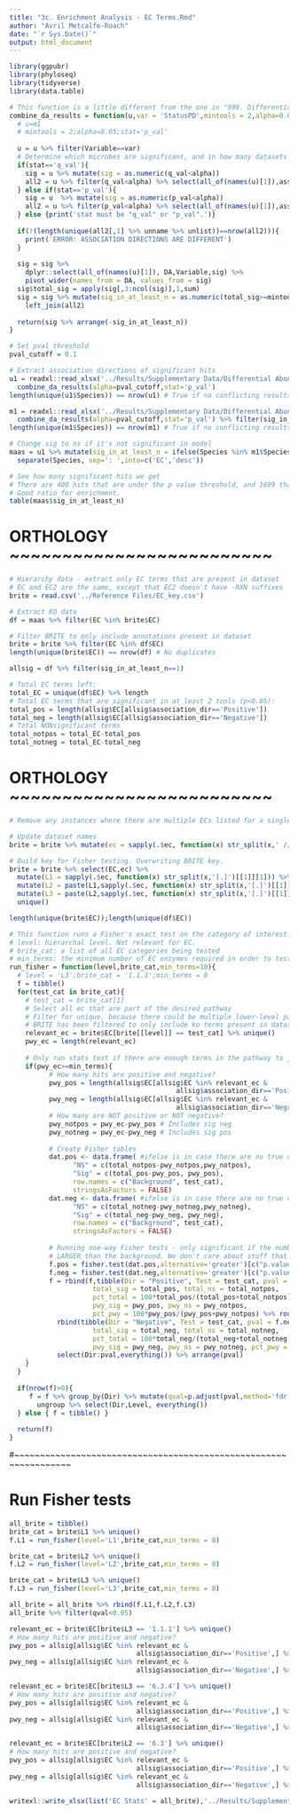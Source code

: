 ```yaml
---
title: "3c. Enrichment Analysis - EC Terms.Rmd"
author: "Avril Metcalfe-Roach"
date: "`r Sys.Date()`"
output: html_document
---
```


```r
library(ggpubr)
library(phyloseq)
library(tidyverse)
library(data.table)

# This function is a little different from the one in "999. Differential Abundance Functions.R" - instead of using a list of the the raw tool outputs as the main input, it uses the curated stats table that is available in the Supplementary.
combine_da_results = function(u,var = 'StatusPD',mintools = 2,alpha=0.05,stat='p_val'){
  # u=m1
  # mintools = 2;alpha=0.05;stat='p_val'
  
  u = u %>% filter(Variable==var)
  # Determine which microbes are significant, and in how many datasets
  if(stat=='q_val'){
    sig = u %>% mutate(sig = as.numeric(q_val<alpha))
    all2 = u %>% filter(q_val<alpha) %>% select(all_of(names(u)[1]),association_dir) %>% unique
  } else if(stat=='p_val'){
    sig = u  %>% mutate(sig = as.numeric(p_val<alpha))
    all2 = u %>% filter(p_val<alpha) %>% select(all_of(names(u)[1]),association_dir) %>% unique
  } else {print('stat must be "q_val" or "p_val".')}
  
  if(!(length(unique(all2[,1] %>% unname %>% unlist))==nrow(all2))){
    print('ERROR: ASSOCIATION DIRECTIONS ARE DIFFERENT')
  }
  
  sig = sig %>% 
    dplyr::select(all_of(names(u)[1]), DA,Variable,sig) %>%
    pivot_wider(names_from = DA, values_from = sig)
  sig$total_sig = apply(sig[,3:ncol(sig)],1,sum)
  sig = sig %>% mutate(sig_in_at_least_n = as.numeric(total_sig>=mintools)) %>% 
    left_join(all2)
  
  return(sig %>% arrange(-sig_in_at_least_n))
}
```

```r
# Set pval threshold
pval_cutoff = 0.1

# Extract association directions of significant hits
u1 = readxl::read_xlsx('../Results/Supplementary Data/Differential Abundance/EC_Stats.xlsx',sheet='univar') %>% 
  combine_da_results(alpha=pval_cutoff,stat='p_val')
length(unique(u1$Species)) == nrow(u1) # True if no conflicting results

m1 = readxl::read_xlsx('../Results/Supplementary Data/Differential Abundance/EC_Stats.xlsx',sheet='multivar') %>% 
  combine_da_results(alpha=pval_cutoff,stat='p_val') %>% filter(sig_in_at_least_n==T)
length(unique(m1$Species)) == nrow(m1) # True if no conflicting results 

# Change sig to ns if it's not significant in model
maas = u1 %>% mutate(sig_in_at_least_n = ifelse(Species %in% m1$Species, sig_in_at_least_n,0)) %>% 
  separate(Species, sep=': ',into=c('EC','desc'))

# See how many significant hits we get
# There are 400 hits that are under the p value threshold, and 1699 that are under.
# Good ratio for enrichment.
table(maas$sig_in_at_least_n)
```

# ORTHOLOGY ~~~~~~~~~~~~~~~~~~~~~~~~~

```r
# Hierarchy data - extract only EC terms that are present in dataset
# EC and EC2 are the same, except that EC2 doesn't have -RXN suffixes
brite = read.csv('../Reference Files/EC_key.csv')

# Extract KO data
df = maas %>% filter(EC %in% brite$EC)

# Filter BRITE to only include annotations present in dataset
brite = brite %>% filter(EC %in% df$EC)
length(unique(brite$EC)) == nrow(df) # No duplicates
```

```r
allsig = df %>% filter(sig_in_at_least_n==1)

# Total EC terms left:
total_EC = unique(df$EC) %>% length
# Total EC terms that are significant in at least 2 tools (p<0.05):
total_pos = length(allsig$EC[allsig$association_dir=='Positive'])
total_neg = length(allsig$EC[allsig$association_dir=='Negative'])
# Total NONsignificant terms
total_notpos = total_EC-total_pos
total_notneg = total_EC-total_neg
```


# ORTHOLOGY ~~~~~~~~~~~~~~~~~~~~~~~~~

```r
# Remove any instances where there are multiple ECs listed for a single entry. Since only the first 3 numbers matter, just use the first version of every instance as the first 3 are always the same.

# Update dataset names
brite = brite %>% mutate(ec = sapply(.$ec, function(x) str_split(x,' //')[[1]][1]))

# Build key for Fisher testing. Overwriting BRITE key.
brite = brite %>% select(EC,ec) %>% 
  mutate(L1 = sapply(.$ec, function(x) str_split(x,'[.]')[[1]][1])) %>% 
  mutate(L2 = paste(L1,sapply(.$ec, function(x) str_split(x,'[.]')[[1]][2]),sep='.')) %>% 
  mutate(L3 = paste(L2,sapply(.$ec, function(x) str_split(x,'[.]')[[1]][3]),sep='.')) %>% 
  unique()

length(unique(brite$EC));length(unique(df$EC))
```

```r
# This function runs a Fisher's exact test on the category of interest.
# level: hierarchal level. Not relevant for EC.
# brite_cat: a list of all EC categories being tested
# min_terms: the minimum number of EC enzymes required in order to test a category.
run_fisher = function(level,brite_cat,min_terms=10){
  # level = 'L3';brite_cat = '1.1.1';min_terms = 8
  f = tibble()
  for(test_cat in brite_cat){
    # test_cat = brite_cat[1]
    # Select all ec that are part of the desired pathway
    # Filter for unique, because there could be multiple lower-level pathways mapping to the same pathway.
    # BRITE has been filtered to only include ko terms present in dataset.
    relevant_ec = brite$EC[brite[[level]] == test_cat] %>% unique()
    pwy_ec = length(relevant_ec)
    
    # Only run stats test if there are enough terms in the pathway to justify it.
    if(pwy_ec>=min_terms){
          # How many hits are positive and negative?
          pwy_pos = length(allsig$EC[allsig$EC %in% relevant_ec &
                                          allsig$association_dir=='Positive'] %>% unique())
          pwy_neg = length(allsig$EC[allsig$EC %in% relevant_ec &
                                          allsig$association_dir=='Negative'] %>% unique())
          # How many are NOT positive or NOT negative?
          pwy_notpos = pwy_ec-pwy_pos # Includes sig neg
          pwy_notneg = pwy_ec-pwy_neg # Includes sig pos
          
          # Create Fisher tables
          dat.pos <- data.frame( #ifelse is in case there are no true or no false hits.
                "NS" = c(total_notpos-pwy_notpos,pwy_notpos),
                "Sig" = c(total_pos-pwy_pos, pwy_pos),
                row.names = c("Background", test_cat),
                stringsAsFactors = FALSE)
          dat.neg <- data.frame( #ifelse is in case there are no true or no false hits.
                "NS" = c(total_notneg-pwy_notneg,pwy_notneg),
                "Sig" = c(total_neg-pwy_neg, pwy_neg),
                row.names = c("Background", test_cat),
                stringsAsFactors = FALSE)
          
          # Running one-way Fisher tests - only significant if the number of hits is significantly
          # LARGER than the background. We don't care about stuff that's signif. lower.
          f.pos = fisher.test(dat.pos,alternative='greater')[c("p.value","estimate")] %>% unlist()
          f.neg = fisher.test(dat.neg,alternative='greater')[c("p.value","estimate")] %>% unlist()
          f = rbind(f,tibble(Dir = "Positive", Test = test_cat, pval = f.pos[1], estimate = f.pos[2],
                     total_sig = total_pos, total_ns = total_notpos, 
                     pct_total = 100*total_pos/(total_pos+total_notpos) %>% round(3),
                     pwy_sig = pwy_pos, pwy_ns = pwy_notpos,  
                     pct_pwy = 100*pwy_pos/(pwy_pos+pwy_notpos) %>% round(3))) %>% 
            rbind(tibble(Dir = "Negative", Test = test_cat, pval = f.neg[1], estimate = f.neg[2],
                     total_sig = total_neg, total_ns = total_notneg, 
                     pct_total = 100*total_neg/(total_neg+total_notneg) %>% round(3),
                     pwy_sig = pwy_neg, pwy_ns = pwy_notneg, pct_pwy = 100*pwy_neg/(pwy_neg+pwy_notneg) %>% round(3))) %>% 
            select(Dir:pval,everything()) %>% arrange(pval)
    }
  }
  
  if(nrow(f)>0){
     f = f %>% group_by(Dir) %>% mutate(qval=p.adjust(pval,method='fdr'), Level = level) %>% 
       ungroup %>% select(Dir,Level, everything())
  } else { f = tibble() }
  
  return(f)
}
```

#~~~~~~~~~~~~~~~~~~~~~~~~~~~~~~~~~~~~~~~~~~~~~~~~~~~~~~~~~~~~~~~~~

# Run Fisher tests

```r
all_brite = tibble()
brite_cat = brite$L1 %>% unique()
f.L1 = run_fisher(level='L1',brite_cat,min_terms = 8)

brite_cat = brite$L2 %>% unique()
f.L2 = run_fisher(level='L2',brite_cat,min_terms = 8)

brite_cat = brite$L3 %>% unique()
f.L3 = run_fisher(level='L3',brite_cat,min_terms = 8)

all_brite = all_brite %>% rbind(f.L1,f.L2,f.L3)
all_brite %>% filter(qval<0.05)
```

```r
relevant_ec = brite$EC[brite$L3 == '1.1.1'] %>% unique()
# How many hits are positive and negative?
pwy_pos = allsig[allsig$EC %in% relevant_ec &
                                allsig$association_dir=='Positive',] %>% unique()
pwy_neg = allsig[allsig$EC %in% relevant_ec &
                                allsig$association_dir=='Negative',] %>% unique()
```

```r
relevant_ec = brite$EC[brite$L3 == '6.3.4'] %>% unique()
# How many hits are positive and negative?
pwy_pos = allsig[allsig$EC %in% relevant_ec &
                                allsig$association_dir=='Positive',] %>% unique()
pwy_neg = allsig[allsig$EC %in% relevant_ec &
                                allsig$association_dir=='Negative',] %>% unique()
```

```r
relevant_ec = brite$EC[brite$L2 == '6.3'] %>% unique()
# How many hits are positive and negative?
pwy_pos = allsig[allsig$EC %in% relevant_ec &
                                allsig$association_dir=='Positive',] %>% unique()
pwy_neg = allsig[allsig$EC %in% relevant_ec &
                                allsig$association_dir=='Negative',] %>% unique()
```


```r
writexl::write_xlsx(list('EC Stats' = all_brite),'../Results/Supplementary Data/Enrichment Analysis/EC.xlsx')
```

